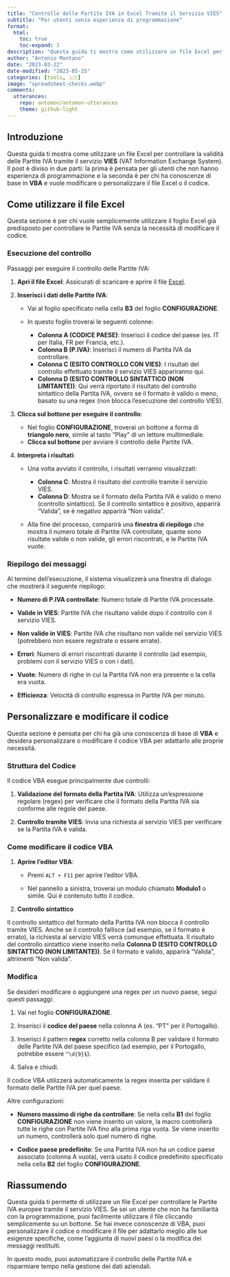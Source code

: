 ```yaml
---
title: "Controllo delle Partite IVA in Excel Tramite il Servizio VIES"
subtitle: "Per utenti senza esperienza di programmazione"
format:
  html:
    toc: true
    toc-expand: 3
description: "Questa guida ti mostra come utilizzare un file Excel per controllare la validità delle Partite IVA tramite il servizio VIES (VAT Information Exchange System)."
author: "Antonio Montano"
date: "2023-03-22"
date-modified: "2023-05-25"
categories: [tools, 🇮🇹]
image: "spreadsheet-checks.webp"
comments: 
  utterances:
    repo: antomon/antomon-utterances
    theme: github-light
---
```


## Introduzione

Questa guida ti mostra come utilizzare un file Excel per controllare la validità delle Partite IVA tramite il servizio **VIES** (VAT Information Exchange System). Il post è diviso in due parti: la prima è pensata per gli utenti che non hanno esperienza di programmazione e la seconda è per chi ha conoscenze di base in **VBA** e vuole modificare o personalizzare il file Excel o il codice.

## Come utilizzare il file Excel

Questa sezione è per chi vuole semplicemente utilizzare il foglio Excel già predisposto per controllare le Partite IVA senza la necessità di modificare il codice.

### Esecuzione del controllo

Passaggi per eseguire il controllo delle Partite IVA: 

1. **Apri il file Excel**: Assicurati di scaricare e aprire il file [Excel](CONTROLLO PARTITE IVA CON VIES.xlsm).

2. **Inserisci i dati delle Partite IVA**:

   - Vai al foglio specificato nella cella **B3** del foglio **CONFIGURAZIONE**.

   - In questo foglio troverai le seguenti colonne:

     - **Colonna A (CODICE PAESE)**: Inserisci il codice del paese (es. IT per Italia, FR per Francia, etc.).
     - **Colonna B (P.IVA)**: Inserisci il numero di Partita IVA da controllare.
     - **Colonna C (ESITO CONTROLLO CON VIES)**: I risultati del controllo effettuato tramite il servizio VIES appariranno qui.
     - **Colonna D (ESITO CONTROLLO SINTATTICO (NON LIMITANTE))**: Qui verrà riportato il risultato del controllo sintattico della Partita IVA, ovvero se il formato è valido o meno, basato su una regex (non blocca l'esecuzione del controllo VIES).

3. **Clicca sul bottone per eseguire il controllo**:

   - Nel foglio **CONFIGURAZIONE**, troverai un bottone a forma di **triangolo nero**, simile al tasto "Play" di un lettore multimediale.
   - **Clicca sul bottone** per avviare il controllo delle Partite IVA.

4. **Interpreta i risultati**:

   - Una volta avviato il controllo, i risultati verranno visualizzati:

     - **Colonna C**: Mostra il risultato del controllo tramite il servizio VIES.
     - **Colonna D**: Mostra se il formato della Partita IVA è valido o meno (controllo sintattico). Se il controllo sintattico è positivo, apparirà "Valida", se è negativo apparirà "Non valida".

   - Alla fine del processo, comparirà una **finestra di riepilogo** che mostra il numero totale di Partite IVA controllate, quante sono risultate valide o non valide, gli errori riscontrati, e le Partite IVA vuote.

### Riepilogo dei messaggi 

Al termine dell'esecuzione, il sistema visualizzerà una finestra di dialogo che mostrerà il seguente riepilogo:

- **Numero di P.IVA controllate**: Numero totale di Partite IVA processate.

- **Valide in VIES**: Partite IVA che risultano valide dopo il controllo con il servizio VIES.

- **Non valide in VIES**: Partite IVA che risultano non valide nel servizio VIES (potrebbero non essere registrate o essere errate).

- **Errori**: Numero di errori riscontrati durante il controllo (ad esempio, problemi con il servizio VIES o con i dati).

- **Vuote**: Numero di righe in cui la Partita IVA non era presente o la cella era vuota.

- **Efficienza**: Velocità di controllo espressa in Partite IVA per minuto.

## Personalizzare e modificare il codice

Questa sezione è pensata per chi ha già una conoscenza di base di **VBA** e desidera personalizzare o modificare il codice VBA per adattarlo alle proprie necessità.

### Struttura del Codice

Il codice VBA esegue principalmente due controlli:

1. **Validazione del formato della Partita IVA**: Utilizza un’espressione regolare (regex) per verificare che il formato della Partita IVA sia conforme alle regole del paese.

2. **Controllo tramite VIES**: Invia una richiesta al servizio VIES per verificare se la Partita IVA è valida.

### Come modificare il codice VBA

1. **Aprire l'editor VBA**:

   - Premi `ALT + F11` per aprire l'editor VBA.

   - Nel pannello a sinistra, troverai un modulo chiamato **Modulo1** o simile. Qui è contenuto tutto il codice.

2. **Controllo sintattico**

  Il controllo sintattico del formato della Partita IVA non blocca il controllo tramite VIES. Anche se il controllo fallisce (ad esempio, se il formato è errato), la richiesta al servizio VIES verrà comunque effettuata. Il risultato del controllo sintattico viene inserito nella **Colonna D (ESITO CONTROLLO SINTATTICO (NON LIMITANTE))**. Se il formato è valido, apparirà "Valida", altrimenti "Non valida".

### Modifica 

Se desideri modificare o aggiungere una regex per un nuovo paese, segui questi passaggi:

1. Vai nel foglio **CONFIGURAZIONE**.

2. Inserisci il **codice del paese** nella colonna A (es. "PT" per il Portogallo).

3. Inserisci il pattern **regex** corretto nella colonna B per validare il formato delle Partite IVA del paese specifico (ad esempio, per il Portogallo, potrebbe essere `^\d{9}$`).

4. Salva e chiudi.

Il codice VBA utilizzerà automaticamente la regex inserita per validare il formato delle Partite IVA per quel paese.

Altre configurazioni:

- **Numero massimo di righe da controllare**: Se nella cella **B1** del foglio **CONFIGURAZIONE** non viene inserito un valore, la macro controllerà tutte le righe con Partite IVA fino alla prima riga vuota. Se viene inserito un numero, controllerà solo quel numero di righe.

- **Codice paese predefinito**: Se una Partita IVA non ha un codice paese associato (colonna A vuota), verrà usato il codice predefinito specificato nella cella **B2** del foglio **CONFIGURAZIONE**.

## Riassumendo

Questa guida ti permette di utilizzare un file Excel per controllare le Partite IVA europee tramite il servizio VIES. Se sei un utente che non ha familiarità con la programmazione, puoi facilmente utilizzare il file cliccando semplicemente su un bottone. Se hai invece conoscenze di VBA, puoi personalizzare il codice o modificare il file per adattarlo meglio alle tue esigenze specifiche, come l’aggiunta di nuovi paesi o la modifica dei messaggi restituiti.

In questo modo, puoi automatizzare il controllo delle Partite IVA e risparmiare tempo nella gestione dei dati aziendali.